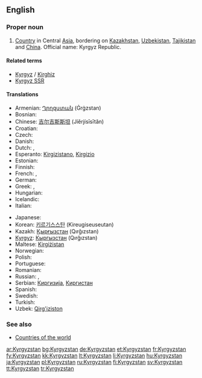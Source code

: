 ==English==
{{wikipedia}}

===Proper noun===
{{en-proper noun}}

# [[Country]] in Central [[Asia]], bordering on [[Kazakhstan]], [[Uzbekistan]], [[Tajikistan]] and [[China]]. Official name: Kyrgyz Republic.

====Related terms====
*[[Kyrgyz]] / [[Kirghiz]]
*[[Kyrgyz SSR]]

====Translations====
{{trans-top|Country in Central Asia}}
* Armenian: [[Ղրղզստան]] (Ġrġzstan)
* Bosnian: {{t-|bs|Kirgistan|m}}
* Chinese: [[吉尔吉斯斯坦]] (Jíěrjísīsītǎn)
* Croatian: {{t-|hr|Kirgistan|m}}
* Czech: {{t-|cs|Kyrgyzstán|m}}
* Danish: {{t-|da|Kirgisistan}}
* Dutch: {{t+|nl|Kirgizië}}, {{t-|nl|Kirgizstan}}
* Esperanto: [[Kirgizistano]], [[Kirgizio]]
* Estonian: {{t-|et|Kõrgõzstan}}
* Finnish: {{t+|fi|Kirgisia}}
* French: {{t+|fr|Kirghizistan}}, {{t+|fr|Kirghizstan}}
* German: {{t+|de|Kirgisistan}}
* Greek: {{t+|el|Κιργιζία|f|tr=Kirgizía|sc=Grek}}, {{t-|el|Κιργιζιστάν|n|tr=Kirgizistán|sc=Grek}}
* Hungarian: {{t+|hu|Kirgizisztán}}
* Icelandic: {{t+|is|Kirgistan|n}}
* Italian: {{t-|it|Kirghizistan}}
{{trans-mid}}
* Japanese: {{t-|ja|キルギス|tr=Kirugisu|sc=Jpan}}
* Korean: [[키르기스스탄]] (Kireugiseuseutan)
* Kazakh: [[Қырғызстан]] (Qırğızstan)
* [[Kyrgyz]]: [[Кыргызстан]] (Qırğızstan)
* Maltese: [[Kirgiżistan]]
* Norwegian: {{t+|no|Kirgisistan}}
* Polish: {{t+|pl|Kirgistan}}
* Portuguese: {{t+|pt|Quirguizistão}}
* Romanian: {{t-|ro|Kirgizstan|n}}
* Russian: {{t+|ru|Киргизстан|m|tr=Kirgizstán|sc=Cyrl}}, {{t+|ru|Киргизия|f|tr=Kirgízija|sc=Cyrl}}
* Serbian: [[Киргизија]], [[Киргистан]]
* Spanish: {{t+|es|Kirguizistán}}
* Swedish: {{t+|sv|Kirgizistan}}
* Turkish: {{t+|tr|Kırgızistan}}
* Uzbek: [[Qirg'iziston]]
{{trans-bottom}}

===See also===
* [[Appendix:Countries of the world|Countries of the world]]

[[ar:Kyrgyzstan]]
[[bg:Kyrgyzstan]]
[[de:Kyrgyzstan]]
[[et:Kyrgyzstan]]
[[fr:Kyrgyzstan]]
[[fy:Kyrgyzstan]]
[[kk:Kyrgyzstan]]
[[lt:Kyrgyzstan]]
[[li:Kyrgyzstan]]
[[hu:Kyrgyzstan]]
[[ja:Kyrgyzstan]]
[[pl:Kyrgyzstan]]
[[ru:Kyrgyzstan]]
[[fi:Kyrgyzstan]]
[[sv:Kyrgyzstan]]
[[tt:Kyrgyzstan]]
[[tr:Kyrgyzstan]]